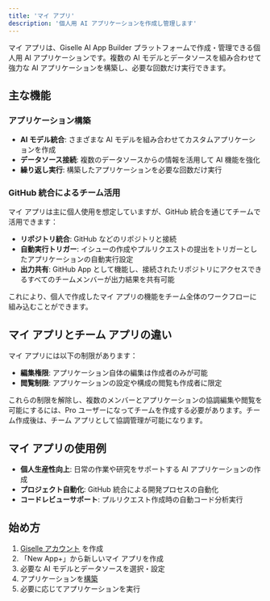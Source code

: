 ```yaml
---
title: 'マイ アプリ'
description: '個人用 AI アプリケーションを作成し管理します'
---
```



マイ アプリは、Giselle AI App Builder プラットフォームで作成・管理できる個人用 AI アプリケーションです。複数の AI モデルとデータソースを組み合わせて強力な AI アプリケーションを構築し、必要な回数だけ実行できます。

## 主な機能

### アプリケーション構築

- **AI モデル統合**: さまざまな AI モデルを組み合わせてカスタムアプリケーションを作成
- **データソース接続**: 複数のデータソースからの情報を活用して AI 機能を強化
- **繰り返し実行**: 構築したアプリケーションを必要な回数だけ実行

### GitHub 統合によるチーム活用

マイ アプリは主に個人使用を想定していますが、GitHub 統合を通じてチームで活用できます：

- **リポジトリ統合**: GitHub などのリポジトリと接続
- **自動実行トリガー**: イシューの作成やプルリクエストの提出をトリガーとしたアプリケーションの自動実行設定
- **出力共有**: GitHub App として機能し、接続されたリポジトリにアクセスできるすべてのチームメンバーが出力結果を共有可能

これにより、個人で作成したマイ アプリの機能をチーム全体のワークフローに組み込むことができます。

## マイ アプリとチーム アプリの違い

マイ アプリには以下の制限があります：

- **編集権限**: アプリケーション自体の編集は作成者のみが可能
- **閲覧制限**: アプリケーションの設定や構成の閲覧も作成者に限定

これらの制限を解除し、複数のメンバーとアプリケーションの協調編集や閲覧を可能にするには、Pro ユーザーになってチームを作成する必要があります。チーム作成後は、チーム アプリとして協調管理が可能になります。

## マイ アプリの使用例

- **個人生産性向上**: 日常の作業や研究をサポートする AI アプリケーションの作成
- **プロジェクト自動化**: GitHub 統合による開発プロセスの自動化
- **コードレビューサポート**: プルリクエスト作成時の自動コード分析実行

## 始め方

1. [Giselle アカウント](https://studio.giselles.ai/signup) を作成
2. 「New App+」から新しいマイ アプリを作成
3. 必要な AI モデルとデータソースを選択・設定
4. アプリケーションを[構築](workspaces/build)
5. 必要に応じてアプリケーションを実行
